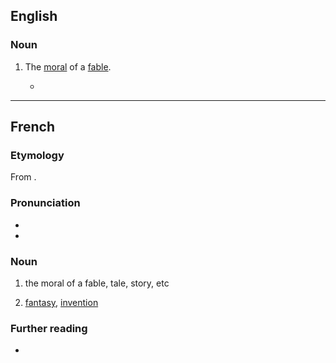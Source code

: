 ==English==

===Noun===
{{en-noun|~}}

# {{lb|en|obsolete}} The [[moral]] of a [[fable]].
#* {{quote-book|en|year=1969|author=Georges Perec, Gilbert Adair (translator)|title=A Void|passage=A crucial fact is that, my work advancing, what I'll find rising in priority isn't its initial point of application but its ongoing articulation for, if you think of it, communication (I might almost say 'communion') is ubiquitous, a signal coursing from this individual to that, from so-and-so to such-and-such, a two-way traffic in an idiom of transitivity or narrativity, fiction or imagination, '''affabulation''' or approbation, saga or song.}}

----

==French==

===Etymology===
From {{af|fr|affabuler|-tion}}.

===Pronunciation===
* {{fr-IPA}}
* {{audio|fr|LL-Q150 (fra)-WikiLucas00-affabulation.wav|Audio}}

===Noun===
{{fr-noun|f}}

# the moral of a fable, tale, story, etc
# {{lb|fr|pejorative}} [[fantasy]], [[invention]]

===Further reading===
* {{R:TLFi}}